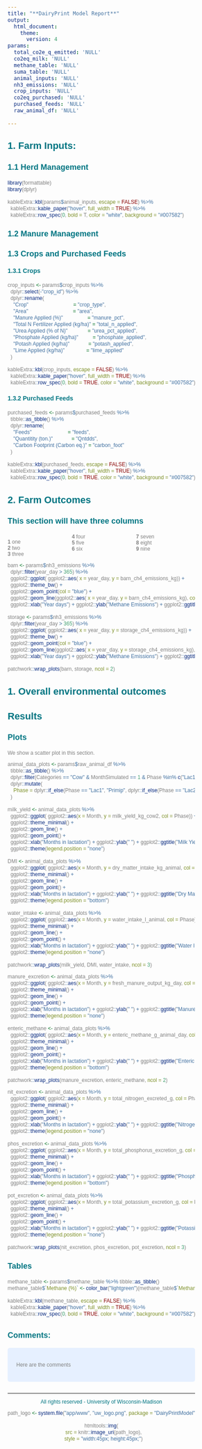 ```yaml
---
title: "**DairyPrint Model Report**"
output:
  html_document:
    theme:
      version: 4
params:
  total_co2e_q_emitted: 'NULL'
  co2eq_milk: 'NULL'
  methane_table: 'NULL'
  suma_table: 'NULL'
  animal_inputs: 'NULL'
  nh3_emissions: 'NULL'
  crop_inputs: 'NULL'
  co2eq_purchased: 'NULL'
  purchased_feeds: 'NULL'
  raw_animal_df: 'NULL'
 
---
```


<style type = "text/css">

body{ /* Normal  */
      font-family: Helvetica;
      font-size: 12px;
      color: Grey;
        
  }
td {  /* Table  */
  font-family: Helvetica;
  font-size: 12px;
  text-align: center;
}
h1.title {
  font-family: Helvetica;
  font-size: 34px;
  color: #007582;
}
h1 { /* Header 1 */
  font-family: Helvetica;
  font-size: 28px;
  color: #007582;
  text-align: center;

}
h2 { /* Header 2 */
  font-family: Helvetica;
  font-size: 22px;
  color: #007582;
 
}
h3 { /* Header 3 */
  font-family: Helvetica;
  font-size: 18px;
  color: #007582;
  
}
h4 { /* Header 4 */
  font-family: Helvetica;
  font-size: 14px;
  color: #007582;
  
}
code.r{ /* Code block */
    font-family: Helvetica;
    font-size: 12px;
}
pre { /* Code block - determines code spacing between lines */
    font-family: Helvetica;
    font-size: 14px;
}
</style>

<style>
.column-left{
  float: left;
  width: 50%;
  text-align: left;
}
.column-center{
  display: inline-block;
  width: 50%;
  text-align: center;
}
</style>

<style>
  .col2 {
    columns: 2 200px;         /* number of columns and width in pixels*/
    -webkit-columns: 2 200px; /* chrome, safari */
    -moz-columns: 2 200px;    /* firefox */
  }
  .col3 {
    columns: 3 100px;
    -webkit-columns: 3 100px;
    -moz-columns: 3 100px;
  }
</style>

## **1. Farm Inputs:**

### **1.1 Herd Management**

```r
library(formattable)
library(dplyr)

kableExtra::kbl(params$animal_inputs, escape = FALSE) %>%
  kableExtra::kable_paper("hover", full_width = TRUE) %>% 
  kableExtra::row_spec(0, bold = T, color = "white", background = "#007582")

```


### **1.2 Manure Management**

### **1.3 Crops and Purchased Feeds**

#### **1.3.1 Crops**

```r

crop_inputs <- params$crop_inputs %>% 
  dplyr::select(-"crop_id") %>% 
  dplyr::rename(
    "Crop"                               = "crop_type",
    "Area"                               = "area",
    "Manure Applied (%)"                 = "manure_pct",
    "Total N Fertilizer Applied (kg/ha)" = "total_n_applied",
    "Urea Applied (% of N)"              = "urea_pct_applied",
    "Phosphate Applied (kg/ha)"          = "phosphate_applied",
    "Potash Applied (kg/ha)"             = "potash_applied",
    "Lime Applied (kg/ha)"               = "lime_applied"
  )

kableExtra::kbl(crop_inputs, escape = FALSE) %>%
  kableExtra::kable_paper("hover", full_width = TRUE) %>% 
  kableExtra::row_spec(0, bold = TRUE, color = "white", background = "#007582")

```

#### **1.3.2 Purchased Feeds**

```r

purchased_feeds <- params$purchased_feeds %>%
  tibble::as_tibble() %>% 
  dplyr::rename(
    "Feeds"                         = "feeds",
    "Quantitity (ton.)"             = "Qntdds",
    "Carbon Footprint (Carbon eq.)" = "carbon_foot"
  )

kableExtra::kbl(purchased_feeds, escape = FALSE) %>%
  kableExtra::kable_paper("hover", full_width = TRUE) %>% 
  kableExtra::row_spec(0, bold = TRUE, color = "white", background = "#007582")

```

## **2. Farm Outcomes**

### This section will have three columns

<div class="col3">
**1** one  
**2** two  
**3** three  
**4** four  
**5** five  
**6** six  
**7** seven  
**8** eight  
**9** nine  
</div>


```r

barn <- params$nh3_emissions %>%
  dplyr::filter(year_day > 365) %>%
  ggplot2::ggplot( ggplot2::aes( x = year_day, y = barn_ch4_emissions_kg)) +
  ggplot2::theme_bw() +
  ggplot2::geom_point(col = "blue") +
  ggplot2::geom_line(ggplot2::aes( x = year_day, y = barn_ch4_emissions_kg), col = "black") +
  ggplot2::xlab("Year days") + ggplot2::ylab("Methane Emissions") + ggplot2::ggtitle("Barn")

storage <- params$nh3_emissions %>%
  dplyr::filter(year_day > 365) %>%
  ggplot2::ggplot( ggplot2::aes( x = year_day, y = storage_ch4_emissions_kg)) +
  ggplot2::theme_bw() +
  ggplot2::geom_point(col = "blue") +
  ggplot2::geom_line(ggplot2::aes( x = year_day, y = storage_ch4_emissions_kg), col = "blue") +
  ggplot2::xlab("Year days") + ggplot2::ylab("Methane Emissions") + ggplot2::ggtitle("Storage")

patchwork::wrap_plots(barn, storage, ncol = 2)

```

## **1. Overall environmental outcomes** 

## Results {.tabset}

### **Plots**

We show a scatter plot in this section.

```r

animal_data_plots <- params$raw_animal_df %>%
  tibble::as_tibble() %>% 
  dplyr::filter(Categories == "Cow" & MonthSimulated == 1 & Phase %in% c("Lac1", "Lac2", "Lac3")) %>%
  dplyr::mutate(
    Phase = dplyr::if_else(Phase == "Lac1", "Primip", dplyr::if_else(Phase == "Lac2", "Second", "Multi"))
  ) 

milk_yield <- animal_data_plots %>% 
  ggplot2::ggplot( ggplot2::aes(x = Month, y = milk_yield_kg_cow2, col = Phase)) +
  ggplot2::theme_minimal() +
  ggplot2::geom_line() +
  ggplot2::geom_point() +
  ggplot2::xlab("Months in lactation") + ggplot2::ylab(" ") + ggplot2::ggtitle("Milk Yield (kg/day)") +
  ggplot2::theme(legend.position = "none")

DMI <- animal_data_plots %>% 
  ggplot2::ggplot( ggplot2::aes(x = Month, y = dry_matter_intake_kg_animal, col = Phase)) +
  ggplot2::theme_minimal() +
  ggplot2::geom_line() +
  ggplot2::geom_point() +
  ggplot2::xlab("Months in lactation") + ggplot2::ylab(" ") + ggplot2::ggtitle("Dry Matter Intake (kg/day)") +
  ggplot2::theme(legend.position = "bottom")

water_intake <- animal_data_plots %>% 
  ggplot2::ggplot( ggplot2::aes(x = Month, y = water_intake_l_animal, col = Phase)) +
  ggplot2::theme_minimal() +
  ggplot2::geom_line() +
  ggplot2::geom_point() +
  ggplot2::xlab("Months in lactation") + ggplot2::ylab(" ") + ggplot2::ggtitle("Water Intake (l/day)") +
  ggplot2::theme(legend.position = "none")

patchwork::wrap_plots(milk_yield, DMI, water_intake, ncol = 3)

```


```r

manure_excretion <- animal_data_plots %>% 
  ggplot2::ggplot( ggplot2::aes(x = Month, y = fresh_manure_output_kg_day, col = Phase)) +
  ggplot2::theme_minimal() +
  ggplot2::geom_line() +
  ggplot2::geom_point() +
  ggplot2::xlab("Months in lactation") + ggplot2::ylab(" ") + ggplot2::ggtitle("Manure Excretion (kg/day)") +
  ggplot2::theme(legend.position = "none")

enteric_methane <- animal_data_plots %>% 
  ggplot2::ggplot( ggplot2::aes(x = Month, y = enteric_methane_g_animal_day, col = Phase)) +
  ggplot2::theme_minimal() +
  ggplot2::geom_line() +
  ggplot2::geom_point() +
  ggplot2::xlab("Months in lactation") + ggplot2::ylab(" ") + ggplot2::ggtitle("Enteric Methane (kg/day)") +
  ggplot2::theme(legend.position = "bottom")

patchwork::wrap_plots(manure_excretion, enteric_methane, ncol = 2)

```

```r

nit_excretion <- animal_data_plots %>% 
  ggplot2::ggplot( ggplot2::aes(x = Month, y = total_nitrogen_excreted_g, col = Phase)) +
  ggplot2::theme_minimal() +
  ggplot2::geom_line() +
  ggplot2::geom_point() +
  ggplot2::xlab("Months in lactation") + ggplot2::ylab(" ") + ggplot2::ggtitle("Nitrogen Excretion (kg/day)") +
  ggplot2::theme(legend.position = "none")

phos_excretion <- animal_data_plots %>% 
  ggplot2::ggplot( ggplot2::aes(x = Month, y = total_phosphorus_excretion_g, col = Phase)) +
  ggplot2::theme_minimal() +
  ggplot2::geom_line() +
  ggplot2::geom_point() +
  ggplot2::xlab("Months in lactation") + ggplot2::ylab(" ") + ggplot2::ggtitle("Phosphorous Excretion (kg/day)") +
  ggplot2::theme(legend.position = "bottom")

pot_excretion <- animal_data_plots %>% 
  ggplot2::ggplot( ggplot2::aes(x = Month, y = total_potassium_excretion_g, col = Phase)) +
  ggplot2::theme_minimal() +
  ggplot2::geom_line() +
  ggplot2::geom_point() +
  ggplot2::xlab("Months in lactation") + ggplot2::ylab(" ") + ggplot2::ggtitle("Potassium Excretion (kg/day)") +
  ggplot2::theme(legend.position = "none")

patchwork::wrap_plots(nit_excretion, phos_excretion, pot_excretion, ncol = 3)

```

### **Tables**

```r

methane_table <- params$methane_table %>% tibble::as_tibble()
methane_table$`Methane (%)` <- color_bar("lightgreen")(methane_table$`Methane (%)`)

kableExtra::kbl(methane_table, escape = FALSE) %>%
  kableExtra::kable_paper("hover", full_width = TRUE) %>% 
  kableExtra::row_spec(0, bold = TRUE, color = "white", background = "#007582")

```


## {-}

### **Comments:**
<style>
div.blue { background-color:#e6f0ff; border-radius: 5px; padding: 20px;}
</style>
<div class = "blue">

Here are the comments


</div>

&nbsp;
<hr />
<p style = "text-align: center; color: #007582;"> All rights reserved - University of Wisconsin-Madison </p>
<center>
```r

path_logo <- system.file("app/www", "uw_logo.png", package = "DairyPrintModel")

htmltools::img(
   src = knitr::image_uri(path_logo),
   style = "width:45px; height:45px;")
   
```
</center>
&nbsp;


